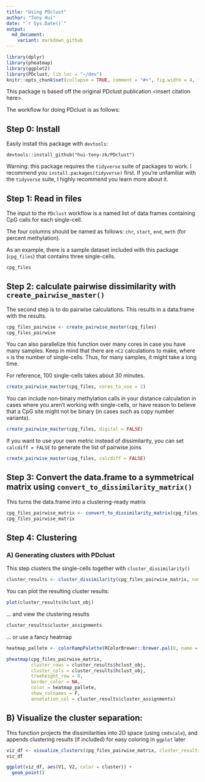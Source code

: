 ```yaml
---
title: "Using PDclust"
author: "Tony Hui"
date: "`r Sys.Date()`"
output: 
  md_document:
    variant: markdown_github
---
```


```r
library(dplyr)
library(pheatmap)
library(ggplot2)
library(PDclust, lib.loc = "~/dev")
knitr::opts_chunk$set(collapse = TRUE, comment = "#>", fig.width = 4, fig.height = 3, dpi = 150)
```

This package is based off the original PDclust publication \<insert citation here\>.

The workflow for doing PDclust is as follows:

## Step 0: Install

Easily install this package with `devtools`:

```
devtools::install_github("hui-tony-zk/PDclust") 
```

Warning: this package requires the `tidyverse` suite of packages to work. I recommend you  `install.packages(tidyverse)` first. If you're unfamiliar with the `tidyverse` suite, I highly recommend you learn more about it.

## Step 1: Read in files

The input to the `PDclust` workflow is a named list of data frames containing CpG calls for each single-cell. 

The four columns should be named as follows: `chr`, `start`, `end`, `meth` (for percent methylation).

As an example, there is a sample dataset included with this package (`cpg_files`) that contains three single-cells.

```r
cpg_files
```

## Step 2: calculate pairwise dissimilarity with `create_pairwise_master()`

The second step is to do pairwise calculations. This results in a data.frame with the results.

```r
cpg_files_pairwise <- create_pairwise_master(cpg_files)
cpg_files_pairwise
```

You can also parallelize this function over many cores in case you have many samples. Keep in mind that there are `nC2` calculations to make, where `n` is the number of single-cells. Thus, for many samples, it might take a long time.

For reference, 100 single-cells takes about 30 minutes.

```r
create_pairwise_master(cpg_files, cores_to_use = 2)
```

You can include non-binary methylation calls in your distance calculation in cases where you aren't working with single-cells, or have reason to believe that a CpG site might not be binary (in cases such as copy number variants).

```r
create_pairwise_master(cpg_files, digital = FALSE)
```

If you want to use your own metric instead of dissimilarity, you can set `calcdiff = FALSE` to generate the list of pairwise joins

```r
create_pairwise_master(cpg_files, calcdiff = FALSE)
```

## Step 3: Convert the data.frame to a symmetrical matrix using `convert_to_dissimilarity_matrix()`

This turns the data.frame into a clustering-ready matrix

```r
cpg_files_pairwise_matrix <- convert_to_dissimilarity_matrix(cpg_files_pairwise)
cpg_files_pairwise_matrix
```

## Step 4: Clustering

### A) Generating clusters with PDclust

This step clusters the single-cells together with `cluster_dissimilarity()`

```r
cluster_results <- cluster_dissimilarity(cpg_files_pairwise_matrix, num_clusters = 2)
```

You can plot the resulting cluster results:

```r
plot(cluster_results$hclust_obj)
```

... and view the clustering results

```r
cluster_results$cluster_assignments
```

... or use a fancy heatmap

```r
heatmap_pallete <- colorRampPalette(RColorBrewer::brewer.pal(8, name = "YlOrRd"))(21)

pheatmap(cpg_files_pairwise_matrix,
         cluster_rows = cluster_results$hclust_obj,
         cluster_cols = cluster_results$hclust_obj,
         treeheight_row = 0,
         border_color = NA,
         color = heatmap_pallete,
         show_colnames = F,
         annotation_col = cluster_results$cluster_assignments)
```


## B) Visualize the cluster separation:

This function projects the dissimilarities into 2D space (using `cmdscale`), and appends clustering results (if included) for easy coloring in `ggplot` later

```r
viz_df <- visualize_clusters(cpg_files_pairwise_matrix, cluster_results = cluster_results$cluster_assignments)
viz_df
```

```r
ggplot(viz_df, aes(V1, V2, color = cluster)) +
  geom_point()
```

